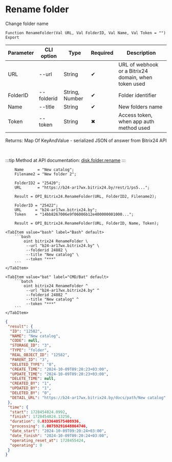 ﻿---
sidebar_position: 10
---


# Rename folder
 Change folder name



`Function RenameFolder(Val URL, Val FolderID, Val Name, Val Token = "") Export`

  | Parameter | CLI option | Type | Required | Description |
  |-|-|-|-|-|
  | URL | --url | String | &#x2714; | URL of webhook or a Bitrix24 domain, when token used |
  | FolderID | --folderid | String, Number | &#x2714; | Folder identifier |
  | Name | --title | String | &#x2714; | New folders name |
  | Token | --token | String | &#x2716; | Access token, when app auth method used |

  
  Returns:  Map Of KeyAndValue - serialized JSON of answer from Bitrix24 API

<br/>

:::tip
Method at API documentation: [disk.folder.rename](https://dev.1c-bitrix.ru/rest_help/disk/folder/disk_folder_rename.php)
:::
<br/>



```bsl title="1C:Enterprise/OneScript code example"
    Name      = "New catalog";
    Filename2 = "New folder 2";

    FolderID2 = "25420";
    URL       = "https://b24-ar17wx.bitrix24.by/rest/1/ps5...";

    Result = OPI_Bitrix24.RenameFolder(URL, FolderID2, Filename2);

    FolderID = "25422";
    URL      = "b24-ar17wx.bitrix24.by";
    Token    = "14bb8267006e9f06006b12e400000001000...";

    Result = OPI_Bitrix24.RenameFolder(URL, FolderID, Name, Token);
```
 

 <Tabs>
  
    <TabItem value="bash" label="Bash" default>
        ```bash
            oint bitrix24 RenameFolder \
             --url "b24-ar17wx.bitrix24.by" \
             --folderid 24882 \
             --title "New catalog" \
             --token "***"
        ```
    </TabItem>
  
    <TabItem value="bat" label="CMD/Bat" default>
        ```batch
            oint bitrix24 RenameFolder ^
             --url "b24-ar17wx.bitrix24.by" ^
             --folderid 24882 ^
             --title "New catalog" ^
             --token "***"
        ```
    </TabItem>
</Tabs>


```json title="Result"
{
 "result": {
  "ID": "12582",
  "NAME": "New catalog",
  "CODE": null,
  "STORAGE_ID": "3",
  "TYPE": "folder",
  "REAL_OBJECT_ID": "12582",
  "PARENT_ID": "3",
  "DELETED_TYPE": "0",
  "CREATE_TIME": "2024-10-09T09:20:23+03:00",
  "UPDATE_TIME": "2024-10-09T09:20:23+03:00",
  "DELETE_TIME": null,
  "CREATED_BY": "1",
  "UPDATED_BY": "1",
  "DELETED_BY": "0",
  "DETAIL_URL": "https://b24-ar17wx.bitrix24.by/docs/path/New catalog"
 },
 "time": {
  "start": 1728454824.0992,
  "finish": 1728454824.13256,
  "duration": 0.0333640575408936,
  "processing": 0.00759291648864746,
  "date_start": "2024-10-09T09:20:24+03:00",
  "date_finish": "2024-10-09T09:20:24+03:00",
  "operating_reset_at": 1728455424,
  "operating": 0
 }
}
```
